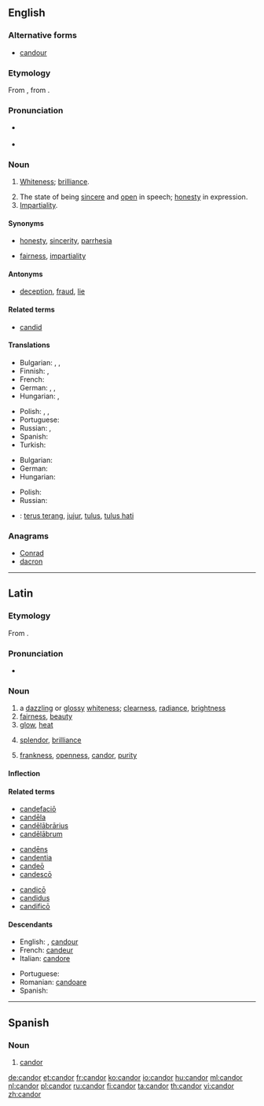 ==English==
{{was wotd|2008|March|12}}

===Alternative forms===
* [[candour]] {{qualifier|British and Canadian}}

===Etymology===
From {{etyl|la|en}} {{term|candor||brightness, whiteness|lang=la}}, from {{term/t|la|candeō||I shine}}.

===Pronunciation===
* {{a|UK}} {{IPA|/ˈkæn.də(ɹ)/}}
* {{a|US}} {{IPA|/ˈkæn.dɚ/}}

===Noun===
{{en-noun|-}} {{tcx|American spelling|lang=en}}

# {{context|obsolete|lang=en}} [[whiteness|Whiteness]]; [[brilliance]].
# The state of being [[sincere]] and [[open]] in speech; [[honesty]] in expression.
# [[impartiality|Impartiality]].

====Synonyms====
* {{sense|sincere and open in speech}} [[honesty]], [[sincerity]], [[parrhesia]]
* {{sense|impartiality}} [[fairness]], [[impartiality]]

====Antonyms====
* {{sense|sincere and open in speech}} [[deception]], [[fraud]], [[lie]]

====Related terms====
* [[candid]]

====Translations====
{{trans-top|sincere and open in speech, honesty in expression}}
* Bulgarian: {{t+|bg|искреност|f}}, {{t+|bg|честност|f}}, {{t+|bg|откровеност|f}}
* Finnish: {{t+|fi|vilpittömyys}}, {{t+|fi|suoruus}}
* French: {{t+|fr|candeur|f}}
* German: {{t+|de|Aufrichtigkeit|f}}, {{t+|de|Freimut|m}}, {{t+|de|Redlichkeit|f}}
* Hungarian: {{t+|hu|nyíltság}}, {{t+|hu|őszinteség}}
{{trans-mid}}
* Polish: {{t+|pl|szczerość|f}}, {{t|pl|otwartość|f}}, {{t+|pl|uczciwość|f}}
* Portuguese: {{t+|pt|franqueza|f}}
* Russian: {{t+|ru|прямота|f}}, {{t+|ru|честность|f}}
* Spanish: {{t|es|candor}}
* Turkish: {{t+|tr|içtenlik}}
{{trans-bottom}}

{{trans-top|impartiality}}
* Bulgarian: {{t|bg|безпристрастност|f}}
* German: {{t|de|Offenheit|f}}
* Hungarian: {{t+|hu|elfogulatlanság}}
{{trans-mid}}
* Polish: {{t|pl|bezstronność|f}}
* Russian: {{t+|ru|беспристрастность|f}}
{{trans-bottom}}

{{checktrans-top}}
{{trans-mid}}
* {{ttbc|id}}: [[terus terang]], [[jujur]], [[tulus]], [[tulus hati]]
{{trans-bottom}}

===Anagrams===
* [[Conrad#English|Conrad]]
* [[dacron#English|dacron]]

----

==Latin==

===Etymology===
From {{term/t|la|candeō||shine, glitter; glow}}.

===Pronunciation===
* {{la-pronunc|candor}}

===Noun===
{{la-noun|candor|candoris|candōris|m|third}}

# a [[dazzling]] or [[glossy]] [[whiteness]]; [[clearness]], [[radiance]], [[brightness]]
# [[fairness]], [[beauty]]
# [[glow]], [[heat]]
# {{context|of speech|lang=la}} [[splendor]], [[brilliance]]
# {{context|of mind or character|lang=la}} [[frankness]], [[openness]], [[candor#English|candor]], [[purity]]

====Inflection====
{{la-decl-3rd|candor|candōr}}

====Related terms====
{{top3}}
* [[candefacio|candefaciō]]
* [[candela|candēla]]
* [[candelabrarius|candēlābrārius]]
* [[candelabrum#Latin|candēlābrum]]
{{mid3}}
* [[candens|candēns]]
* [[candentia]]
* [[candeo|candeō]]
* [[candesco|candescō]]
{{mid3}}
* [[candico|candicō]]
* [[candidus]]
* [[candifico|candificō]]
{{bottom}}

====Descendants====
{{top2}}
* English: {{l/en|candor}}, [[candour]]
* French: [[candeur]]
* Italian: [[candore]]
{{mid2}}
* Portuguese: {{l/pt|candor}}
* Romanian: [[candoare]]
* Spanish: {{l/es|candor}}
{{bottom}}

----

==Spanish==

===Noun===
{{es-noun|m|es}}

# [[#English|candor]]

[[de:candor]]
[[et:candor]]
[[fr:candor]]
[[ko:candor]]
[[io:candor]]
[[hu:candor]]
[[ml:candor]]
[[nl:candor]]
[[pl:candor]]
[[ru:candor]]
[[fi:candor]]
[[ta:candor]]
[[th:candor]]
[[vi:candor]]
[[zh:candor]]